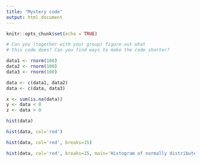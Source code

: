 ```yaml
---
title: "Mystery code"
output: html_document
---
```


```r
knitr::opts_chunk$set(echo = TRUE)
```

```r
# Can you (together with your group) figure out what
# this code does? Can you find ways to make the code shorter?

data1 <- rnorm(100)
data2 <- rnorm(100)
data3 <- rnorm(100)

data <- c(data1, data2)
data <- c(data, data3)

x <- sum(is.na(data))
y <- data < 0
z <- data > 0

hist(data)

hist(data, col='red')

hist(data, col='red', breaks=15)

hist(data, col='red', breaks=15, main='Histogram of normally distributed data')

```
